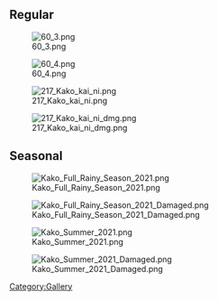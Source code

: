 ==Regular==
[[File:60_3.png]]

[[File:60_4.png]]

[[File:217_Kako_kai_ni.png]]

[[File:217_Kako_kai_ni_dmg.png]]

==Seasonal==
[[File:Kako_Full_Rainy_Season_2021.png]]

[[File:Kako_Full_Rainy_Season_2021_Damaged.png]]

[[File:Kako_Summer_2021.png]]

[[File:Kako_Summer_2021_Damaged.png]]

[[Category:Gallery]]
